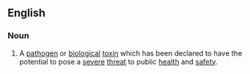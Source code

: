 ==English==

===Noun===
{{en-noun|head=[[select]] [[agent]]}}
{{wikipedia}}

# {{US|legal}} A [[pathogen]] or [[biological]] [[toxin]] which has been declared to have the potential to pose a [[severe]] [[threat]] to public [[health]] and [[safety]].